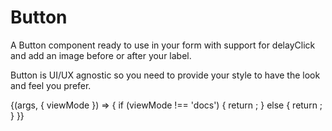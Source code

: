 
<Meta title="DCXLibrary/Form/Button" component={ButtonLive} />

# Button

A Button component ready to use in your form with support for delayClick and add an image before or after your label.

Button is UI/UX agnostic so you need to provide your style to have the look
and feel you prefer.

<Canvas>
  <Story name="live-editor">
    {(args, { viewMode }) => {
      if (viewMode !== 'docs') {
        return <ButtonLive />;
      } else {
        return <Props of={Button} />;
      }
    }}
  </Story>
</Canvas>
